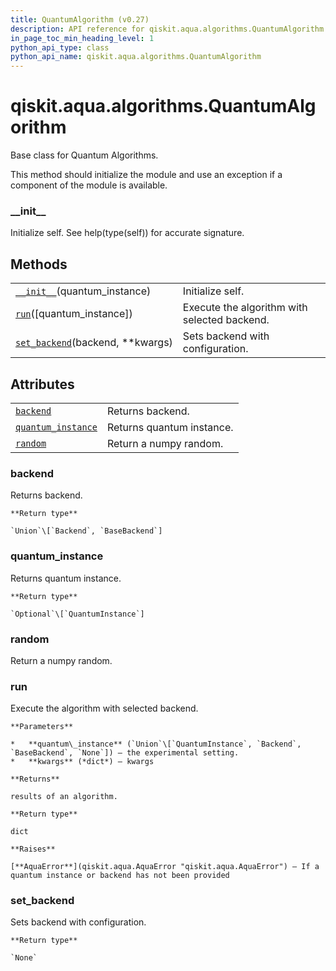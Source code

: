 ```yaml
---
title: QuantumAlgorithm (v0.27)
description: API reference for qiskit.aqua.algorithms.QuantumAlgorithm in qiskit v0.27
in_page_toc_min_heading_level: 1
python_api_type: class
python_api_name: qiskit.aqua.algorithms.QuantumAlgorithm
---
```


<span id="qiskit-aqua-algorithms-quantumalgorithm" />

# qiskit.aqua.algorithms.QuantumAlgorithm

<Class id="qiskit.aqua.algorithms.QuantumAlgorithm" isDedicatedPage={true} github="https://github.com/qiskit-community/qiskit-aqua/tree/stable/0.9/qiskit/aqua/algorithms/quantum_algorithm.py" signature="QuantumAlgorithm(quantum_instance)" modifiers="class">
  Base class for Quantum Algorithms.

  This method should initialize the module and use an exception if a component of the module is available.

  ### \_\_init\_\_

  <Function id="qiskit.aqua.algorithms.QuantumAlgorithm.__init__" signature="__init__(quantum_instance)" modifiers="abstract">
    Initialize self. See help(type(self)) for accurate signature.
  </Function>

  ## Methods

  |                                                                                                                                                  |                                              |
  | ------------------------------------------------------------------------------------------------------------------------------------------------ | -------------------------------------------- |
  | [`__init__`](#qiskit.aqua.algorithms.QuantumAlgorithm.__init__ "qiskit.aqua.algorithms.QuantumAlgorithm.__init__")(quantum\_instance)            | Initialize self.                             |
  | [`run`](#qiskit.aqua.algorithms.QuantumAlgorithm.run "qiskit.aqua.algorithms.QuantumAlgorithm.run")(\[quantum\_instance])                        | Execute the algorithm with selected backend. |
  | [`set_backend`](#qiskit.aqua.algorithms.QuantumAlgorithm.set_backend "qiskit.aqua.algorithms.QuantumAlgorithm.set_backend")(backend, \*\*kwargs) | Sets backend with configuration.             |

  ## Attributes

  |                                                                                                                                            |                           |
  | ------------------------------------------------------------------------------------------------------------------------------------------ | ------------------------- |
  | [`backend`](#qiskit.aqua.algorithms.QuantumAlgorithm.backend "qiskit.aqua.algorithms.QuantumAlgorithm.backend")                            | Returns backend.          |
  | [`quantum_instance`](#qiskit.aqua.algorithms.QuantumAlgorithm.quantum_instance "qiskit.aqua.algorithms.QuantumAlgorithm.quantum_instance") | Returns quantum instance. |
  | [`random`](#qiskit.aqua.algorithms.QuantumAlgorithm.random "qiskit.aqua.algorithms.QuantumAlgorithm.random")                               | Return a numpy random.    |

  ### backend

  <Attribute id="qiskit.aqua.algorithms.QuantumAlgorithm.backend">
    Returns backend.

    **Return type**

    `Union`\[`Backend`, `BaseBackend`]
  </Attribute>

  ### quantum\_instance

  <Attribute id="qiskit.aqua.algorithms.QuantumAlgorithm.quantum_instance">
    Returns quantum instance.

    **Return type**

    `Optional`\[`QuantumInstance`]
  </Attribute>

  ### random

  <Attribute id="qiskit.aqua.algorithms.QuantumAlgorithm.random">
    Return a numpy random.
  </Attribute>

  ### run

  <Function id="qiskit.aqua.algorithms.QuantumAlgorithm.run" signature="run(quantum_instance=None, **kwargs)">
    Execute the algorithm with selected backend.

    **Parameters**

    *   **quantum\_instance** (`Union`\[`QuantumInstance`, `Backend`, `BaseBackend`, `None`]) – the experimental setting.
    *   **kwargs** (*dict*) – kwargs

    **Returns**

    results of an algorithm.

    **Return type**

    dict

    **Raises**

    [**AquaError**](qiskit.aqua.AquaError "qiskit.aqua.AquaError") – If a quantum instance or backend has not been provided
  </Function>

  ### set\_backend

  <Function id="qiskit.aqua.algorithms.QuantumAlgorithm.set_backend" signature="set_backend(backend, **kwargs)">
    Sets backend with configuration.

    **Return type**

    `None`
  </Function>
</Class>

